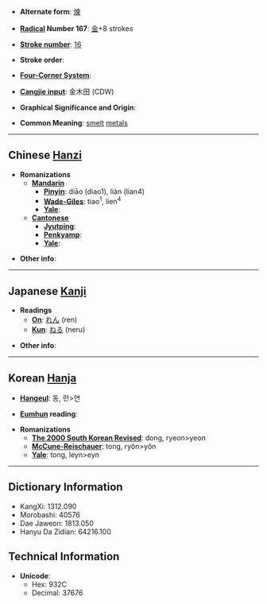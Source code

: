 * '''Alternate form''': [[煉]]

* '''[[Wiktionary:Chinese radical index| Radical]] Number 167''': [[Wiktionary:Chinese radical index 金|金]]+8 strokes

* '''[[Wiktionary:Chinese total strokes index|Stroke number]]''': [[Wiktionary:Chinese total strokes index 16|16]]

* '''Stroke order''': 

* '''[[Wiktionary:Chinese four corner index|Four-Corner System]]''': 

* '''[[Wiktionary:Chinese Cangjie index|Cangjie input]]''': 金木田 (CDW)

* '''Graphical Significance and Origin''': 

* '''Common Meaning''': [[smelt]] [[metal]]s

----

== Chinese [[Hanzi]] ==

* '''Romanizations'''
** '''[[Mandarin]]'''
*** '''[[Pinyin]]''': diāo (diao1), liàn (lian4)
*** '''[[Wade-Giles]]''': tiao<sup>1</sup>, lien<sup>4</sup>
*** '''[[Yale]]''': 
** '''[[Cantonese]]'''
*** '''[[Jyutping]]''':
*** '''[[Penkyamp]]''': 
*** '''[[Yale]]''': 

* '''Other info''': 

----

== Japanese [[Kanji]] ==

* '''Readings'''
** '''[[On]]''': [[れん]] (ren)
** '''[[Kun]]''': [[ねる]] (neru)

* '''Other info''':  

----

== Korean [[Hanja]] ==

* '''[[Hangeul]]''': 동, 련>연

* '''[[Eumhun]] reading''': 

* '''Romanizations'''
** '''[[The 2000 South Korean Revised Romanization|The 2000 South Korean Revised]]''': dong, ryeon>yeon
** '''[[McCune-Reischauer]]''': tong, ryŏn>yŏn
** '''[[Yale]]''': tong, leyn>eyn

----

== Dictionary Information ==

* KangXi: 1312.090
* Morobashi: 40576
* Dae Jaweon: 1813.050
* Hanyu Da Zidian: 64216.100

== Technical Information ==

* '''Unicode''':
** Hex: 932C
** Decimal: 37676